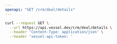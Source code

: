 ```yaml
---
openapi: "GET /crm/deal/details"
---
```


<RequestExample>

```bash Request
curl --request GET \
  --url https://api.vessel.dev/crm/deal/details \
  --header 'Content-Type: application/json' \
  --header 'vessel-api-token: '
```

</RequestExample>
